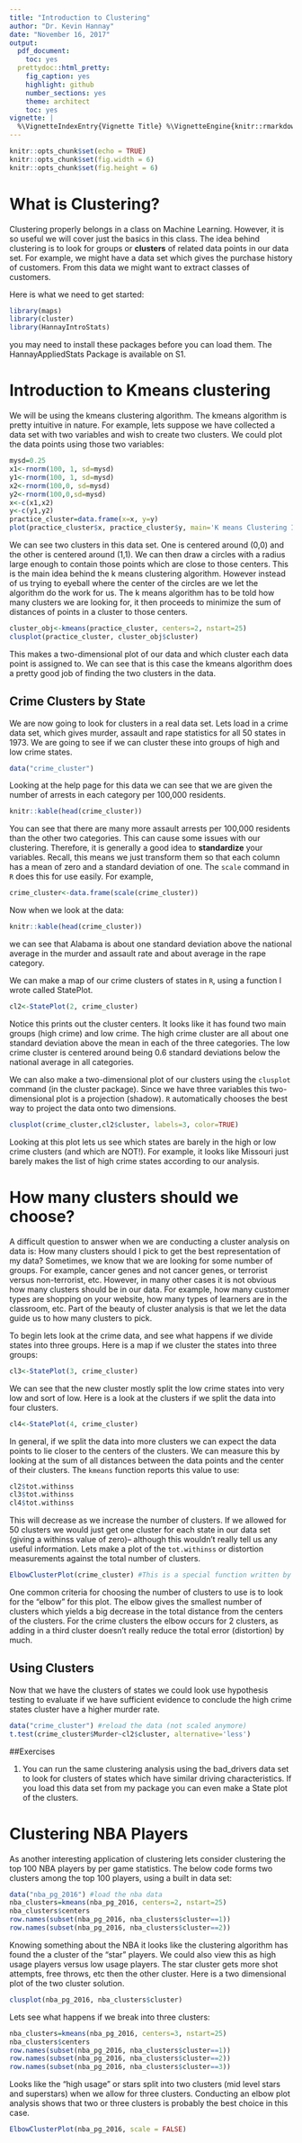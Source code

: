 ```yaml
---
title: "Introduction to Clustering"
author: "Dr. Kevin Hannay"
date: "November 16, 2017"
output:
  pdf_document:
    toc: yes
  prettydoc::html_pretty:
    fig_caption: yes
    highlight: github
    number_sections: yes
    theme: architect
    toc: yes
vignette: |
  %\VignetteIndexEntry{Vignette Title} %\VignetteEngine{knitr::rmarkdown} %\VignetteEncoding{UTF-8}
---
```


```r
knitr::opts_chunk$set(echo = TRUE)
knitr::opts_chunk$set(fig.width = 6)
knitr::opts_chunk$set(fig.height = 6)
```

# What is Clustering?
Clustering properly belongs in a class on Machine Learning. However, it is so useful we will cover just the basics in this class. The idea behind clustering is to look for groups or **clusters** of related data points in our data set. For example, we might have a data set which gives the purchase history of customers. From this data we might want to extract classes of customers.

Here is what we need to get started:
```r
library(maps)
library(cluster)
library(HannayIntroStats)
```
you may need to install these packages before you can load them. The HannayAppliedStats Package is available on S1. 

# Introduction to Kmeans clustering
We will be using the kmeans clustering algorithm. The kmeans algorithm is pretty intuitive in nature. For example, lets suppose we have collected a data set with two variables and wish to create two clusters. We could plot the data points using those two variables:
```r
mysd=0.25
x1<-rnorm(100, 1, sd=mysd)
y1<-rnorm(100, 1, sd=mysd)
x2<-rnorm(100,0, sd=mysd)
y2<-rnorm(100,0,sd=mysd)
x<-c(x1,x2)
y<-c(y1,y2)
practice_cluster=data.frame(x=x, y=y)
plot(practice_cluster$x, practice_cluster$y, main='K means Clustering Ideas')
```

We can see two clusters in this data set. One is centered around (0,0) and the other is centered around (1,1). We can then draw a circles with a radius large enough to contain those points which are close to those centers. This is the main idea behind the k means clustering algorithm. However instead of us trying to eyeball where the center of the circles are we let the algorithm do the work for us. The k means algorithm has to be told how many clusters we are looking for, it then proceeds to minimize the sum of distances of points in a cluster to those centers. 

```r
cluster_obj<-kmeans(practice_cluster, centers=2, nstart=25)
clusplot(practice_cluster, cluster_obj$cluster)
```

This makes a two-dimensional plot of our data and which cluster each data point is assigned to. We can see that is this case the kmeans algorithm does a pretty good job of finding the two clusters in the data. 


## Crime Clusters by State
We are now going to look for clusters in a real data set. Lets load in a crime data set, which gives murder, assault and rape statistics for all 50 states in 1973. We are going to see if we can cluster these into groups of high and low crime states. 
```r
data("crime_cluster")
```
Looking at the help page for this data we can see that we are given the number of arrests in each category per 100,000 residents. 
```r
knitr::kable(head(crime_cluster))
```

You can see that there are many more assault arrests per 100,000 residents than the other two categories. This can cause some issues with our clustering. Therefore, it is generally a good idea to **standardize** your variables. Recall, this means we just transform them so that each column has a mean of zero and a standard deviation of one. The `scale` command in `R` does this for use easily. For example,
```r
crime_cluster<-data.frame(scale(crime_cluster))
```

Now when we look at the data:

```r
knitr::kable(head(crime_cluster))
```

we can see that Alabama is about one standard deviation above the national average in the murder and assault rate and about average in the rape category. 


We can make a map of our crime clusters of states in `R`, using a function I wrote called StatePlot. 

```r
cl2<-StatePlot(2, crime_cluster)
```

Notice this prints out the cluster centers. It looks like it has found two main groups (high crime) and low crime. The high crime cluster are all about one standard deviation above the mean in each of the three categories. The low crime cluster is centered around being 0.6 standard deviations below the national average in all categories. 

We can also make a two-dimensional plot of our clusters using the `clusplot` command (in the cluster package). Since we have three variables this two-dimensional plot is a projection (shadow). `R` automatically chooses the best way to project the data onto two dimensions. 

```r
clusplot(crime_cluster,cl2$cluster, labels=3, color=TRUE)
```

Looking at this plot lets us see which states are barely in the high or low crime clusters (and which are NOT!). For example, it looks like Missouri just barely makes the list of high crime states according to our analysis. 


# How many clusters should we choose?

A difficult question to answer when we are conducting a cluster analysis on data is: How many clusters should I pick to get the best representation of my data? Sometimes, we know that we are looking for some number of groups. For example, cancer genes and not cancer genes, or terrorist versus non-terrorist, etc. However, in many other cases it is not obvious how many clusters should be in our data. For example, how many customer types are shopping on your website, how many types of learners are in the classroom, etc. Part of the beauty of cluster analysis is that we let the data guide us to how many clusters to pick. 

To begin lets look at the crime data, and see what happens if we divide states into three groups. Here is a map if we cluster the states into three groups:

```r
cl3<-StatePlot(3, crime_cluster)
```

We can see that the new cluster mostly split the low crime states into very low and sort of low. Here is a look at the clusters if we split the data into four clusters. 
```r
cl4<-StatePlot(4, crime_cluster)
```

In general, if we split the data into more clusters we can expect the data points to lie closer to the centers of the clusters. We can measure this by looking at the sum of all distances between the data points and the center of their clusters. The `kmeans` function reports this value to use:
```r
cl2$tot.withinss
cl3$tot.withinss
cl4$tot.withinss
```

This will decrease as we increase the number of clusters. If we allowed for 50 clusters we would just get one cluster for each state in our data set (giving a withinss value of zero)-- although this wouldn't really tell us any useful information. Lets make a plot of the `tot.withinss` or distortion measurements against the total number of clusters. 

```r
ElbowClusterPlot(crime_cluster) #This is a special function written by me in the package HannayAppliedStats
```

One common criteria for choosing the number of clusters to use is to look for the "elbow" for this plot. The elbow gives the smallest number of clusters which yields a big decrease in the total distance from the centers of the clusters. For the crime clusters the elbow occurs for $2$ clusters, as adding in a third cluster doesn't really reduce the total error (distortion) by much. 

## Using Clusters
Now that we have the clusters of states we could look use hypothesis testing to evaluate if we have sufficient evidence to conclude the high crime states cluster have a higher murder rate. 

```r
data("crime_cluster") #reload the data (not scaled anymore)
t.test(crime_cluster$Murder~cl2$cluster, alternative='less')
```


##Exercises

1. You can run the same clustering analysis using the bad_drivers data set to look for clusters of states which have similar driving characteristics. If you load this data set from my package you can even make a State plot of the clusters. 



# Clustering NBA Players

As another interesting application of clustering lets consider clustering the top 100 NBA players by per game statistics. The below code forms two clusters among the top 100 players, using a built in data set:

```r
data("nba_pg_2016") #load the nba data
nba_clusters=kmeans(nba_pg_2016, centers=2, nstart=25)
nba_clusters$centers
row.names(subset(nba_pg_2016, nba_clusters$cluster==1))
row.names(subset(nba_pg_2016, nba_clusters$cluster==2))
```

Knowing something about the NBA it looks like the clustering algorithm has found the a cluster of the "star" players. We could also view this as high usage players versus low usage players. The star cluster gets more shot attempts, free throws, etc then the other cluster. Here is a two dimensional plot of the two cluster solution. 

```r
clusplot(nba_pg_2016, nba_clusters$cluster)
```

Lets see what happens if we break into three clusters:

```r
nba_clusters=kmeans(nba_pg_2016, centers=3, nstart=25)
nba_clusters$centers
row.names(subset(nba_pg_2016, nba_clusters$cluster==1))
row.names(subset(nba_pg_2016, nba_clusters$cluster==2))
row.names(subset(nba_pg_2016, nba_clusters$cluster==3))
```

Looks like the "high usage" or stars split into two clusters (mid level stars and superstars) when we allow for three clusters. Conducting an elbow plot analysis shows that two or three clusters is probably the best choice in this case. 

```r
ElbowClusterPlot(nba_pg_2016, scale = FALSE)
```





